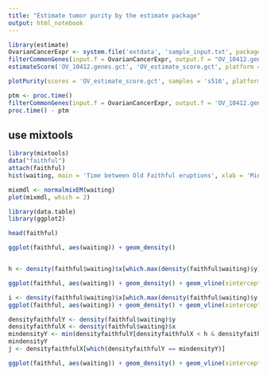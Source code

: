 ```yaml
---
title: "Estimate tumor purity by the estimate package"
output: html_notebook
---
```


```r
library(estimate)
OvarianCancerExpr <- system.file('extdata', 'sample_input.txt', package = 'estimate')
filterCommonGenes(input.f = OvarianCancerExpr, output.f = "OV_10412.genes.gct", id = 'GeneSymbol')
estimateScore('OV_10412.genes.gct', 'OV_estimate_score.gct', platform = 'affymetrix') -> d

plotPurity(scores = 'OV_estimate_score.gct', samples = 's516', platform = 'affymetrix')
```
```r
ptm <- proc.time()
filterCommonGenes(input.f = OvarianCancerExpr, output.f = 'OV_10412.genes.gct', id = 'GeneSymbol')
proc.time() - ptm
```


## use mixtools

```r
library(mixtools)
data("faithful")
attach(faithful)
hist(waiting, main = 'Time between Old Faithful eruptions', xlab = 'Minutes', ylab = '', cex.main = 1.5, cex.lab = 1.5, cex.axis = 1.4)

mixmdl <- normalmixEM(waiting)
plot(mixmdl, which = 2)

```
```r
library(data.table)
library(ggplot2)

head(faithful)

ggplot(faithful, aes(waiting)) + geom_density()



```

```r
h <- density(faithful$waiting)$x[which.max(density(faithful$waiting)$y)]

ggplot(faithful, aes(waiting)) + geom_density() + geom_vline(xintercept = h)
```

```r
i <- density(faithful$waiting)$x[which.max(density(faithful$waiting)$y[density(faithful$waiting)$x < 65])]
ggplot(faithful, aes(waiting)) + geom_density() + geom_vline(xintercept = i)

```
```r
densityfaithfulY <- density(faithful$waiting)$y
densityfaithfulX <- density(faithful$waiting)$x
mindensityY <- min(densityfaithfulY[densityfaithfulX < h & densityfaithfulX > i])
mindensityY
j <- densityfaithfulX[which(densityfaithfulY == mindensityY)]

ggplot(faithful, aes(waiting)) + geom_density() + geom_vline(xintercept = i) + geom_vline(xintercept = j) + geom_vline(xintercept = h)
```

